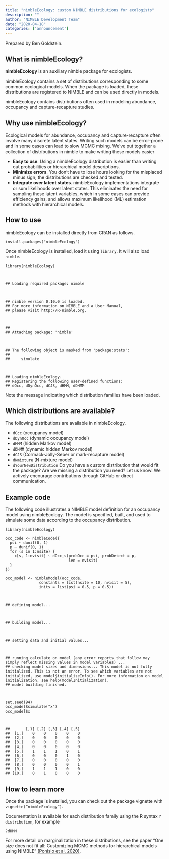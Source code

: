 ```yaml
---
title: "nimbleEcology: custom NIMBLE distributions for ecologists"
description: ""
author: "NIMBLE Development Team"
date: "2020-04-18"
categories: ['announcement']
---
```


Prepared by Ben Goldstein.

## What is nimbleEcology?

**nimbleEcology** is an auxiliary nimble package for ecologists.

nimbleEcology contains a set of distributions corresponding to some common ecological models. When the package is loaded, these distributions are registered to NIMBLE and can be used directly in models.

nimbleEcology contains distributions often used in modeling abundance, occupancy and capture-recapture studies.

## Why use nimbleEcology?

Ecological models for abundance, occupancy and capture-recapture often involve many discrete latent states. Writing such models can be error-prone and in some cases can lead to slow MCMC mixing. We’ve put together a collection of distributions in nimble to make writing these models easier

  * **Easy to use**. Using a nimbleEcology distribution is easier than writing out probabilities or hierarchical model descriptions.
  * **Minimize errors**. You don’t have to lose hours looking for the misplaced minus sign; the distributions are checked and tested.
  * **Integrate over latent states**. nimbleEcology implementations integrate or sum likelihoods over latent states. This eliminates the need for sampling these latent variables, which in some cases can provide efficiency gains, and allows maximum likelihood (ML) estimation methods with hierarchical models.

## How to use

nimbleEcology can be installed directly from CRAN as follows.
    
    
    install.packages("nimbleEcology")
    

Once nimbleEcology is installed, load it using `library`. It will also load `nimble`.
    
    
    library(nimbleEcology)
    
    
    
    ## Loading required package: nimble
    
    
    
    ## nimble version 0.10.0 is loaded.
    ## For more information on NIMBLE and a User Manual,
    ## please visit http://R-nimble.org.
    
    
    
    ## 
    ## Attaching package: 'nimble'
    
    
    
    ## The following object is masked from 'package:stats':
    ## 
    ##     simulate
    
    
    
    ## Loading nimbleEcology. 
    ## Registering the following user-defined functions: 
    ## dOcc, dDynOcc, dCJS, dHMM, dDHMM
    

Note the message indicating which distribution families have been loaded.

## Which distributions are available?

The following distributions are available in nimbleEcology.

  * ` dOcc ` (occupancy model)
  * ` dDynOcc ` (dynamic occupancy model)
  * ` dHMM ` (hidden Markov model)
  * ` dDHMM ` (dynamic hidden Markov model)
  * ` dCJS ` (Cormack-Jolly-Seber or mark-recapture model)
  * ` dNmixture ` (N-mixture model)
  * ` dYourNewDistribution ` Do you have a custom distribution that would fit the package? Are we missing a distribution you need? Let us know! We actively encourage contributions through GitHub or direct communication.

## Example code

The following code illustrates a NIMBLE model definition for an occupancy model using nimbleEcology. The model is specified, built, and used to simulate some data according to the occupancy distribution.
    
    
    library(nimbleEcology)
    
    occ_code <- nimbleCode({
      psi ~ dunif(0, 1)
      p ~ dunif(0, 1)
      for (s in 1:nsite) {
        x[s, 1:nvisit] ~ dOcc_s(probOcc = psi, probDetect = p,
                                len = nvisit)
      }
    })
    
    occ_model <- nimbleModel(occ_code,
                   constants = list(nsite = 10, nvisit = 5),
                   inits = list(psi = 0.5, p = 0.5))
    
    
    
    ## defining model...
    
    
    
    ## building model...
    
    
    
    ## setting data and initial values...
    
    
    
    ## running calculate on model (any error reports that follow may simply reflect missing values in model variables) ... 
    ## checking model sizes and dimensions... This model is not fully initialized. This is not an error. To see which variables are not initialized, use model$initializeInfo(). For more information on model initialization, see help(modelInitialization).
    ## model building finished.
    
    
    
    set.seed(94)
    occ_model$simulate("x")
    occ_model$x
    
    
    
    ##       [,1] [,2] [,3] [,4] [,5]
    ##  [1,]    0    0    0    0    0
    ##  [2,]    0    0    0    0    0
    ##  [3,]    0    0    0    0    0
    ##  [4,]    0    0    0    0    0
    ##  [5,]    1    1    1    0    1
    ##  [6,]    0    0    0    1    0
    ##  [7,]    0    0    0    0    0
    ##  [8,]    0    0    0    0    1
    ##  [9,]    1    1    1    0    0
    ## [10,]    0    1    0    0    0
    

## How to learn more

Once the package is installed, you can check out the package vignette with `vignette(“nimbleEcology”)`.

Documentation is available for each distribution family using the R syntax `?distribution`, for example
    
    
    ?dHMM
    

For more detail on marginalization in these distributions, see the paper “One size does not fit all: Customizing MCMC methods for hierarchical models using NIMBLE” [(Ponisio et al. 2020)](https://doi.org/10.1002/ece3.6053).
